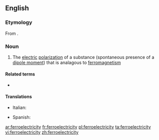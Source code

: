 ==English==
{{wikipedia}}

===Etymology===
From {{af|en|ferro-|electricity}}.

===Noun===
{{en-noun|-}}

# {{lb|en|physics}} The [[electric]] [[polarization]] of a substance (spontaneous presence of a [[dipole moment]]) that is analagous to [[ferromagnetism]]

====Related terms====
* {{l|en|ferroelectric}}

====Translations====
{{trans-top|electric polarization}}
* Italian: {{t+|it|ferroelettricità|f}}
{{trans-mid}}
* Spanish: {{t|es|ferroelectricidad|f}}
{{trans-bottom}}

[[ar:ferroelectricity]]
[[fr:ferroelectricity]]
[[pl:ferroelectricity]]
[[ta:ferroelectricity]]
[[vi:ferroelectricity]]
[[zh:ferroelectricity]]